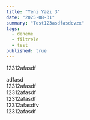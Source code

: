 ```yaml
---
title: "Yeni Yazı 3"
date: "2025-08-31"
summary: "Test123asdfasdcvzx"
tags:
  - deneme
  - filtrele
  - test
published: true
---
```


12312afasdf<div>adfasd</div><div>12312afasdf</div><div>12312afasdf</div><div>12312afasdf</div><div>12312afasdfv</div><div>12312afasdf</div>
